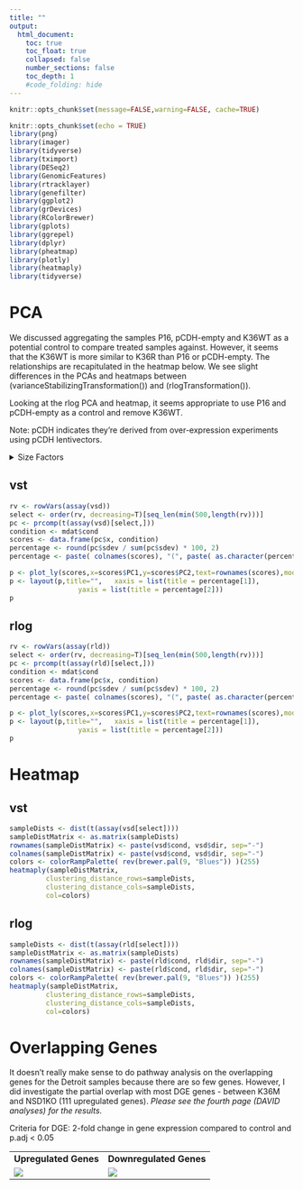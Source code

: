 ---
title: ""
output:
  html_document:
    toc: true
    toc_float: true
    collapsed: false
    number_sections: false
    toc_depth: 1
    #code_folding: hide
---
```{r setup, include=FALSE}
knitr::opts_chunk$set(message=FALSE,warning=FALSE, cache=TRUE)
```

```{r include=FALSE}
knitr::opts_chunk$set(echo = TRUE)
library(png)
library(imager)
library(tidyverse)
library(tximport)
library(DESeq2)
library(GenomicFeatures)
library(rtracklayer)
library(genefilter)
library(ggplot2)
library(grDevices)
library(RColorBrewer)
library(gplots)
library(ggrepel)
library(dplyr)
library(pheatmap)
library(plotly)
library(heatmaply)
library(tidyverse)
```

# PCA {.tabset}

We discussed aggregating the samples P16, pCDH-empty and K36WT as a potential control to compare treated samples against. However, it seems that the K36WT is more similar to K36R than P16 or pCDH-empty. The relationships are recapitulated in the heatmap below. We see slight differences in the PCAs and heatmaps between (varianceStabilizingTransformation()) and (rlogTransformation()).

Looking at the rlog PCA and heatmap, it seems appropriate to use P16 and pCDH-empty as a control and remove K36WT. 

Note: pCDH indicates they're derived from over-expression experiments using pCDH lentivectors.

<details>
<summary>Size Factors</summary>
<pre>
```{r echo=FALSE}
setwd("~/testGitHub/Testing")

load("dds.RData")
load("mdat.RData")
load("vsd.RData")
load("rld.RData")

size_factors <- data.frame(estimateSizeFactorsForMatrix(counts(dds)))
names(size_factors)[names(size_factors) == "estimateSizeFactorsForMatrix.counts.dds.."] <- "Size Factor"
size_factors
```
</pre>
</details>

## vst
```{r echo=FALSE}
rv <- rowVars(assay(vsd))
select <- order(rv, decreasing=T)[seq_len(min(500,length(rv)))]
pc <- prcomp(t(assay(vsd)[select,]))
condition <- mdat$cond
scores <- data.frame(pc$x, condition)
percentage <- round(pc$sdev / sum(pc$sdev) * 100, 2)
percentage <- paste( colnames(scores), "(", paste( as.character(percentage), "%", ")", sep="") )

p <- plot_ly(scores,x=scores$PC1,y=scores$PC2,text=rownames(scores),mode="markers",color=factor(condition),marker=list(size=11))
p <- layout(p,title="",   xaxis = list(title = percentage[1]),
                 yaxis = list(title = percentage[2]))
p

```

## rlog
```{r echo=FALSE}
rv <- rowVars(assay(rld))
select <- order(rv, decreasing=T)[seq_len(min(500,length(rv)))]
pc <- prcomp(t(assay(rld)[select,]))
condition <- mdat$cond
scores <- data.frame(pc$x, condition)
percentage <- round(pc$sdev / sum(pc$sdev) * 100, 2)
percentage <- paste( colnames(scores), "(", paste( as.character(percentage), "%", ")", sep="") )

p <- plot_ly(scores,x=scores$PC1,y=scores$PC2,text=rownames(scores),mode="markers",color=factor(condition),marker=list(size=11))
p <- layout(p,title="",   xaxis = list(title = percentage[1]),
                 yaxis = list(title = percentage[2]))
p

```

# Heatmap {.tabset}

## vst
```{r echo=FALSE}
sampleDists <- dist(t(assay(vsd[select])))
sampleDistMatrix <- as.matrix(sampleDists)
rownames(sampleDistMatrix) <- paste(vsd$cond, vsd$dir, sep="-")
colnames(sampleDistMatrix) <- paste(vsd$cond, vsd$dir, sep="-")
colors <- colorRampPalette( rev(brewer.pal(9, "Blues")) )(255)
heatmaply(sampleDistMatrix,
         clustering_distance_rows=sampleDists,
         clustering_distance_cols=sampleDists,
         col=colors)

```

## rlog
```{r echo=FALSE}
sampleDists <- dist(t(assay(rld[select])))
sampleDistMatrix <- as.matrix(sampleDists)
rownames(sampleDistMatrix) <- paste(rld$cond, rld$dir, sep="-")
colnames(sampleDistMatrix) <- paste(rld$cond, rld$dir, sep="-")
colors <- colorRampPalette( rev(brewer.pal(9, "Blues")) )(255)
heatmaply(sampleDistMatrix,
         clustering_distance_rows=sampleDists,
         clustering_distance_cols=sampleDists,
         col=colors)

```

# Overlapping Genes

It doesn't really make sense to do pathway analysis on the overlapping genes for the Detroit samples because there are so few genes. However, I did investigate the partial overlap with most DGE genes - between K36M and NSD1KO (111 upregulated genes). *Please see the fourth page (DAVID analyses) for the results.*

Criteria for DGE: 2-fold change in gene expression compared to control and p.adj < 0.05

<table>
  <tr>
    <td align="middle">**Upregulated Genes**</td>
     <td align="middle">**Downregulated Genes**</td>
  </tr>
  <tr>
    <td valign="top"><img src="C:/users/Reinnier Padilla/Documents/testGitHub/Testing/upregulated_venn_diagramm.png"></td>
    <td valign="top"><img src="C:/users/Reinnier Padilla/Documents/testGitHub/Testing/downregulated_venn_diagramm_Detroit.png"></td>
  </tr>
 </table>

